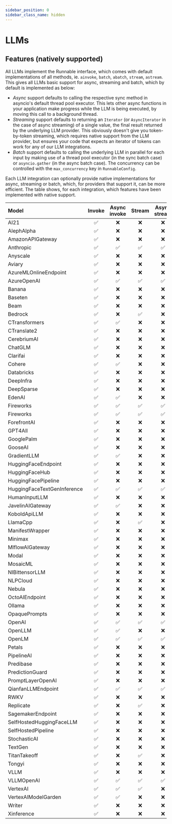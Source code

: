 ```yaml
---
sidebar_position: 0
sidebar_class_name: hidden
---
```


# LLMs


## Features (natively supported)
All LLMs implement the Runnable interface, which comes with default implementations of all methods, ie. `ainvoke`, `batch`, `abatch`, `stream`, `astream`. This gives all LLMs basic support for async, streaming and batch, which by default is implemented as below:
- *Async* support defaults to calling the respective sync method in asyncio's default thread pool executor. This lets other async functions in your application make progress while the LLM is being executed, by moving this call to a background thread.
- *Streaming* support defaults to returning an `Iterator` (or `AsyncIterator` in the case of async streaming) of a single value, the final result returned by the underlying LLM provider. This obviously doesn't give you token-by-token streaming, which requires native support from the LLM provider, but ensures your code that expects an iterator of tokens can work for any of our LLM integrations.
- *Batch* support defaults to calling the underlying LLM in parallel for each input by making use of a thread pool executor (in the sync batch case) or `asyncio.gather` (in the async batch case). The concurrency can be controlled with the `max_concurrency` key in `RunnableConfig`.

Each LLM integration can optionally provide native implementations for async, streaming or batch, which, for providers that support it, can be more efficient. The table shows, for each integration, which features have been implemented with native support.

Model|Invoke|Async invoke|Stream|Async stream|Batch|Async batch
:-|:-:|:-:|:-:|:-:|:-:|:-:
AI21|✅|❌|❌|❌|❌|❌
AlephAlpha|✅|❌|❌|❌|❌|❌
AmazonAPIGateway|✅|❌|❌|❌|❌|❌
Anthropic|✅|✅|✅|✅|❌|❌
Anyscale|✅|❌|❌|❌|❌|❌
Aviary|✅|❌|❌|❌|❌|❌
AzureMLOnlineEndpoint|✅|❌|❌|❌|❌|❌
AzureOpenAI|✅|✅|✅|✅|✅|✅
Banana|✅|❌|❌|❌|❌|❌
Baseten|✅|❌|❌|❌|❌|❌
Beam|✅|❌|❌|❌|❌|❌
Bedrock|✅|❌|✅|❌|❌|❌
CTransformers|✅|✅|❌|❌|❌|❌
CTranslate2|✅|❌|❌|❌|✅|❌
CerebriumAI|✅|❌|❌|❌|❌|❌
ChatGLM|✅|❌|❌|❌|❌|❌
Clarifai|✅|❌|❌|❌|❌|❌
Cohere|✅|✅|❌|❌|❌|❌
Databricks|✅|❌|❌|❌|❌|❌
DeepInfra|✅|❌|❌|❌|❌|❌
DeepSparse|✅|❌|❌|❌|❌|❌
EdenAI|✅|✅|❌|❌|❌|❌
Fireworks|✅|✅|✅|✅|❌|❌
Fireworks|✅|✅|✅|✅|✅|✅
ForefrontAI|✅|❌|❌|❌|❌|❌
GPT4All|✅|❌|❌|❌|❌|❌
GooglePalm|✅|❌|❌|❌|✅|❌
GooseAI|✅|❌|❌|❌|❌|❌
GradientLLM|✅|✅|❌|❌|❌|❌
HuggingFaceEndpoint|✅|❌|❌|❌|❌|❌
HuggingFaceHub|✅|❌|❌|❌|❌|❌
HuggingFacePipeline|✅|❌|❌|❌|✅|❌
HuggingFaceTextGenInference|✅|✅|✅|✅|❌|❌
HumanInputLLM|✅|❌|❌|❌|❌|❌
JavelinAIGateway|✅|✅|❌|❌|❌|❌
KoboldApiLLM|✅|❌|❌|❌|❌|❌
LlamaCpp|✅|❌|✅|❌|❌|❌
ManifestWrapper|✅|❌|❌|❌|❌|❌
Minimax|✅|❌|❌|❌|❌|❌
MlflowAIGateway|✅|❌|❌|❌|❌|❌
Modal|✅|❌|❌|❌|❌|❌
MosaicML|✅|❌|❌|❌|❌|❌
NIBittensorLLM|✅|❌|❌|❌|❌|❌
NLPCloud|✅|❌|❌|❌|❌|❌
Nebula|✅|❌|❌|❌|❌|❌
OctoAIEndpoint|✅|❌|❌|❌|❌|❌
Ollama|✅|❌|❌|❌|❌|❌
OpaquePrompts|✅|❌|❌|❌|❌|❌
OpenAI|✅|✅|✅|✅|✅|✅
OpenLLM|✅|✅|❌|❌|❌|❌
OpenLM|✅|✅|✅|✅|✅|✅
Petals|✅|❌|❌|❌|❌|❌
PipelineAI|✅|❌|❌|❌|❌|❌
Predibase|✅|❌|❌|❌|❌|❌
PredictionGuard|✅|❌|❌|❌|❌|❌
PromptLayerOpenAI|✅|❌|❌|❌|❌|❌
QianfanLLMEndpoint|✅|✅|✅|✅|❌|❌
RWKV|✅|❌|❌|❌|❌|❌
Replicate|✅|❌|✅|❌|❌|❌
SagemakerEndpoint|✅|❌|❌|❌|❌|❌
SelfHostedHuggingFaceLLM|✅|❌|❌|❌|❌|❌
SelfHostedPipeline|✅|❌|❌|❌|❌|❌
StochasticAI|✅|❌|❌|❌|❌|❌
TextGen|✅|❌|❌|❌|❌|❌
TitanTakeoff|✅|❌|✅|❌|❌|❌
Tongyi|✅|❌|❌|❌|❌|❌
VLLM|✅|❌|❌|❌|✅|❌
VLLMOpenAI|✅|✅|✅|✅|✅|✅
VertexAI|✅|✅|✅|❌|✅|✅
VertexAIModelGarden|✅|✅|❌|❌|✅|✅
Writer|✅|❌|❌|❌|❌|❌
Xinference|✅|❌|❌|❌|❌|❌

<DocCardList />
